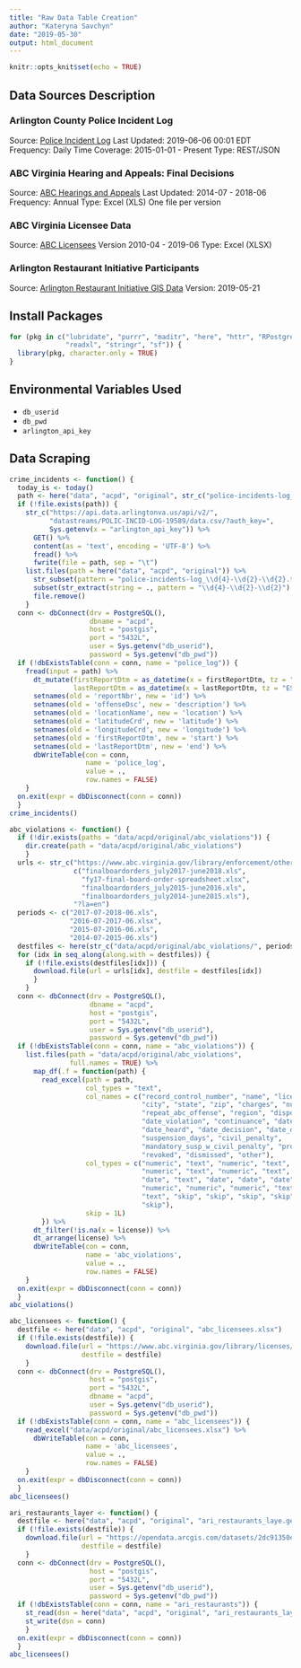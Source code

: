 ```yaml
---
title: "Raw Data Table Creation"
author: "Kateryna Savchyn"
date: "2019-05-30"
output: html_document
---
```


```r
knitr::opts_knit$set(echo = TRUE)
```

## Data Sources Description

### Arlington County Police Incident Log

Source: [Police Incident Log](http://bit.ly/21nPzoE)
Last Updated: 2019-06-06 00:01 EDT
Frequency: Daily
Time Coverage: 2015-01-01 - Present
Type: REST/JSON

### ABC Virginia Hearing and Appeals: Final Decisions

Source: [ABC Hearings and Appeals](https://www.abc.virginia.gov/enforcement/hearings-and-appeals/final-decisions/)
Last Updated: 2014-07 - 2018-06
Frequency: Annual
Type: Excel (XLS) One file per version

### ABC Virginia Licensee Data

Source: [ABC Licensees](https://www.abc.virginia.gov/licenses/licensee-search-staging)
Version 2010-04 - 2019-06
Type: Excel (XLSX)

### Arlington Restaurant Initiative Participants

Source: [Arlington Restaurant Initiative GIS Data](https://gisdata-arlgis.opendata.arcgis.com/datasets/arlington-restaurant-initiative)
Version: 2019-05-21

## Install Packages

```r
for (pkg in c("lubridate", "purrr", "maditr", "here", "httr", "RPostgreSQL",
              "readxl", "stringr", "sf")) {
  library(pkg, character.only = TRUE)
}
```

## Environmental Variables Used

- `db_userid`
- `db_pwd`
- `arlington_api_key`

## Data Scraping

```r
crime_incidents <- function() {
  today_is <- today()
  path <- here("data", "acpd", "original", str_c("police-incidents-log_", today_is, ".tsv"))
  if (!file.exists(path)) {
    str_c("https://api.data.arlingtonva.us/api/v2/",
          "datastreams/POLIC-INCID-LOG-19589/data.csv/?auth_key=",
          Sys.getenv(x = "arlington_api_key")) %>%
      GET() %>%
      content(as = 'text', encoding = 'UTF-8') %>%
      fread() %>%
      fwrite(file = path, sep = "\t")
    list.files(path = here("data", "acpd", "original")) %>%
      str_subset(pattern = "police-incidents-log_\\d{4}-\\d{2}-\\d{2}.tsv") %>%
      subset(str_extract(string = ., pattern = "\\d{4}-\\d{2}-\\d{2}") != today_is) %>%
      file.remove()
    }
  conn <- dbConnect(drv = PostgreSQL(),
                    dbname = "acpd",
                    host = "postgis",
                    port = "5432L",
                    user = Sys.getenv("db_userid"),
                    password = Sys.getenv("db_pwd"))
  if (!dbExistsTable(conn = conn, name = "police_log")) {
    fread(input = path) %>%
      dt_mutate(firstReportDtm = as_datetime(x = firstReportDtm, tz = "EST5EDT"),
                lastReportDtm = as_datetime(x = lastReportDtm, tz = "EST5EDT")) %>%
      setnames(old = 'reportNbr', new = 'id') %>%
      setnames(old = 'offenseDsc', new = 'description') %>%
      setnames(old = 'locationName', new = 'location') %>%
      setnames(old = 'latitudeCrd', new = 'latitude') %>%
      setnames(old = 'longitudeCrd', new = 'longitude') %>%
      setnames(old = 'firstReportDtm', new = 'start') %>%
      setnames(old = 'lastReportDtm', new = 'end') %>%
      dbWriteTable(con = conn,
                   name = 'police_log',
                   value = .,
                   row.names = FALSE)
    }
  on.exit(expr = dbDisconnect(conn = conn))
  }
crime_incidents()
```

```r
abc_violations <- function() {
  if (!dir.exists(paths = "data/acpd/original/abc_violations")) {
    dir.create(path = "data/acpd/original/abc_violations")
    }
  urls <- str_c("https://www.abc.virginia.gov/library/enforcement/other-documents/",
                c("finalboardorders_july2017-june2018.xls",
                  "fy17-final-board-order-spreadsheet.xlsx",
                  "finalboardorders_july2015-june2016.xls",
                  "finalboardorders_july2014-june2015.xls"),
                "?la=en")
  periods <- c("2017-07-2018-06.xls",
               "2016-07-2017-06.xlsx",
               "2015-07-2016-06.xls",
               "2014-07-2015-06.xls")
  destfiles <- here(str_c("data/acpd/original/abc_violations/", periods))
  for (idx in seq_along(along.with = destfiles)) {
    if (!file.exists(destfiles[idx])) {
      download.file(url = urls[idx], destfile = destfiles[idx])
      }
    }
  conn <- dbConnect(drv = PostgreSQL(),
                    dbname = "acpd",
                    host = "postgis",
                    port = "5432L",
                    user = Sys.getenv("db_userid"),
                    password = Sys.getenv("db_pwd"))
  if (!dbExistsTable(conn = conn, name = "abc_violations")) {
    list.files(path = "data/acpd/original/abc_violations",
               full.names = TRUE) %>%
      map_df(.f = function(path) {
        read_excel(path = path,
                   col_types = "text",
                   col_names = c("record_control_number", "name", "license", "address",
                                 "city", "state", "zip", "charges", "num_of_charges",
                                 "repeat_abc_offense", "region", "disposition_method",
                                 "date_violation", "continuance", "date_available_H_and_A",
                                 "date_heard", "date_decision", "date_disposition",
                                 "suspension_days", "civil_penalty",
                                 "mandatory_susp_w_civil_penalty", "probation_months",
                                 "revoked", "dismissed", "other"),
                   col_types = c("numeric", "text", "numeric", "text", "text", "text",
                                 "numeric", "text", "numeric", "text", "text", "text",
                                 "date", "text", "date", "date", "date", "date",
                                 "numeric", "numeric", "numeric", "text", "text", "text",
                                 "text", "skip", "skip", "skip", "skip", "skip", "skip",
                                 "skip"),
                   skip = 1L)
        }) %>%
      dt_filter(!is.na(x = license)) %>%
      dt_arrange(license) %>%
      dbWriteTable(con = conn,
                   name = 'abc_violations',
                   value = .,
                   row.names = FALSE)
    }
  on.exit(expr = dbDisconnect(conn = conn))
  }
abc_violations()
```

```r
abc_licensees <- function() {
  destfile <- here("data", "acpd", "original", "abc_licensees.xlsx")
  if (!file.exists(destfile)) {
    download.file(url = "https://www.abc.virginia.gov/library/licenses/other-documents/valicapril2019.xlsx?la=en",
                  destfile = destfile)
    }
  conn <- dbConnect(drv = PostgreSQL(),
                    host = "postgis",
                    port = "5432L",
                    dbname = "acpd",
                    user = Sys.getenv("db_userid"),
                    password = Sys.getenv("db_pwd"))
  if (!dbExistsTable(conn = conn, name = "abc_licensees")) {
    read_excel("data/acpd/original/abc_licensees.xlsx") %>%
      dbWriteTable(con = conn,
                   name = 'abc_licensees',
                   value = .,
                   row.names = FALSE)
    }
  on.exit(expr = dbDisconnect(conn = conn))
  }
abc_licensees()
```

```r
ari_restaurants_layer <- function() {
  destfile <- here("data", "acpd", "original", "ari_restaurants_laye.geojson")
  if (!file.exists(destfile)) {
    download.file(url = "https://opendata.arcgis.com/datasets/2dc91350ea6f4bffb65ece8730b7fcca_0.geojson",
                  destfile = destfile)
    }
  conn <- dbConnect(drv = PostgreSQL(),
                    host = "postgis",
                    port = "5432L",
                    user = Sys.getenv("db_userid"),
                    password = Sys.getenv("db_pwd"))
  if (!dbExistsTable(conn = conn, name = "ari_restaurants")) {
    st_read(dsn = here("data", "acpd", "original", "ari_restaurants_laye.geojson")) %>%
    st_write(dsn = conn)
    }
  on.exit(expr = dbDisconnect(conn = conn))
  }
abc_licensees()
```